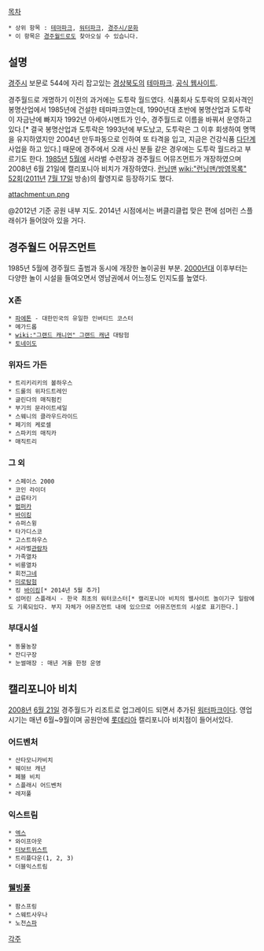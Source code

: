 [[목차]]
 * 상위 항목 : [[테마파크]], [[워터파크]], [[경주시/문화]]
 * 이 항목은 [[경주월드]]로도 찾아오실 수 있습니다.
== 설명 ==
[[경주시]] 보문로 544에 자리 잡고있는 [[경상북도]]의 [[테마파크]]. [http://www.gjw.co.kr 공식 웹사이트].

경주월드로 개명하기 이전의 과거에는 도투락 월드였다. 식품회사 도투락의 모회사격인 봉명산업에서 1985년에 건설한 테마파크였는데, 1990년대 초반에 봉명산업과 도투락이 자금난에 빠지자 1992년 아세아시멘트가 인수, 경주월드로 이름을 바꿔서 운영하고 있다.[* 결국 봉명산업과 도투락은 1993년에 부도났고, 도투락은 그 이후 회생하여 명맥을 유지하였지만 2004년 만두파동으로 인하여 또 타격을 입고, 지금은 건강식품 [[다단계]] 사업을 하고 있다.] 때문에 경주에서 오래 사신 분들 같은 경우에는 도투락 월드라고 부르기도 한다.
[[1985년]] [[5월]]에 서라벌 수련장과 경주월드 어뮤즈먼트가 개장하였으며 2008년 6월 21일에 캘리포니아 비치가 개장하였다.
[[런닝맨]] [[wiki:"런닝맨/방영목록" 52회]]([[2011년]] [[7월 17일]] 방송)의 촬영지로 등장하기도 했다.

attachment:un.png

@2012년 기준 공원 내부 지도. 2014년 시점에서는 버클리클럽 맞은 편에 섬머린 스플래쉬가 들어앉아 있을 거다.
== 경주월드 어뮤즈먼트 ==
1985년 5월에 경주월드 출범과 동시에 개장한 놀이공원 부분.
[[2000년대]] 이후부터는 다양한 놀이 시설을 들여오면서 영남권에서 어느정도 인지도를 높였다.
=== X존 ===
 * [[파에톤]] - 대한민국의 유일한 인버티드 코스터
 * 메가드롭
 * [[wiki:"그랜드 캐니언" 그랜드 캐년]] 대탐험
 * [[토네이도]]
=== 위자드 가든 ===
 * 트리키리키의 볼하우스
 * 드롤의 위자드트레인
 * 글린다의 매직펌킨
 * 부기의 문라이트세일
 * 스웨니의 클라우드라이드
 * 페기의 케로셀
 * 스파키의 매직카
 * 매직트리
=== 그 외 ===
 * 스페이스 2000
 * 코인 라이더
 * 급류타기
 * [[범퍼카]]
 * [[바이킹]]
 * 슈퍼스윙
 * 타가디스코
 * 고스트하우스
 * 서라벌[[관람차]]
 * 가족열차
 * 비룡열차
 * 회전[[그네]]
 * [[미로]]탐험
 * 킹 [[바이킹]][* 2014년 5월 추가]
 * 섬머린 스플래시 - 한국 최초의 워터코스터[* 캘리포니아 비치의 웹사이트 놀이기구 일람에도 기록되있다. 부지 자체가 어뮤즈먼트 내에 있으므로 어뮤즈먼트의 시설로 표기한다.]
=== 부대시설 ===
 * 동물농장
 * 잔디구장
 * 눈썰매장 : 매년 겨울 한정 운영
== 캘리포니아 비치 ==
[[2008년]] [[6월 21일]] 경주월드가 리조트로 업그레이드 되면서 추가된 [[워터파크]]이다.
영업 시기는 매년 6월~9월이며 공원안에 [[롯데리아]] 캘리포니아 비치점이 들어서있다.
=== 어드벤처 ===
 * 산타모니카비치
 * 웨이브 캐년
 * 페블 비치
 * 스플래시 어드벤처
 * 레저풀
=== 익스트림 ===
 * [[엑스]]
 * 와이프아웃
 * [[터보]]트위스트
 * 트리플다운(1, 2, 3)
 * 더블익스트림
=== [[웰빙]]풀 ===
 * 팜스프링
 * 스웨트사우나
 * 노천[[스파]]

[[각주]]
